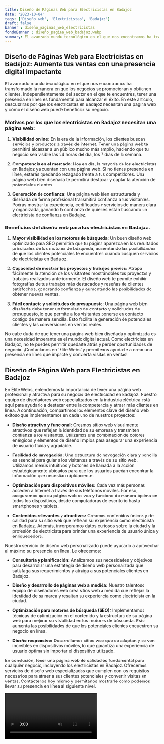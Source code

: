 ```yaml
---
title: Diseño de Páginas Web para Electricistas en Badajoz
date: '2023-10-04'
tags: ['Diseño web', 'Electricistas', 'Badajoz']
draft: false
banner : diseño_paginas_web_electricistas
fondoBanner : diseño_pagina_web_badajoz.webp
summary: El avanzado mundo tecnológico en el que nos encontramos ha transformado la manera en que los negocios se promocionan y obtienen clientes. Independientemente del sector en el que te encuentres, tener una presencia en línea es fundamental para alcanzar el éxito. En este artículo, descubrirás por qué los electricistas en Badajoz necesitan una página web y cómo el diseño web puede beneficiar su negocio.
---
```


## Diseño de Páginas Web para Electricistas en Badajoz: Aumenta tus ventas con una presencia digital impactante

El avanzado mundo tecnológico en el que nos encontramos ha transformado la manera en que los negocios se promocionan y obtienen clientes. Independientemente del sector en el que te encuentres, tener una presencia en línea es fundamental para alcanzar el éxito. En este artículo, descubrirás por qué los electricistas en Badajoz necesitan una página web y cómo el diseño web puede beneficiar su negocio.

### Motivos por los que los electricistas en Badajoz necesitan una página web:

1. **Visibilidad online**: En la era de la información, los clientes buscan servicios y productos a través de internet. Tener una página web te permitirá alcanzar a un público mucho más amplio, haciendo que tu negocio sea visible las 24 horas del día, los 7 días de la semana.

2. **Competencia en el mercado**: Hoy en día, la mayoría de los electricistas en Badajoz ya cuentan con una página web. Si no tienes presencia en línea, estarás quedando rezagado frente a tus competidores. Una página web bien diseñada te permitirá destacar y captar la atención de potenciales clientes.

3. **Generación de confianza**: Una página web bien estructurada y diseñada de forma profesional transmitirá confianza a tus visitantes. Podrás mostrar tu experiencia, certificados y servicios de manera clara y organizada, ganando la confianza de quienes están buscando un electricista de confianza en Badajoz.

### Beneficios del diseño web para los electricistas en Badajoz:

1. **Mayor visibilidad en los motores de búsqueda**: Un buen diseño web optimizado para SEO permitirá que tu página aparezca en los resultados principales de los motores de búsqueda, aumentando las posibilidades de que los clientes potenciales te encuentren cuando busquen servicios de electricistas en Badajoz.

2. **Capacidad de mostrar tus proyectos y trabajos previos**: Atrapa fácilmente la atención de los visitantes mostrándoles tus proyectos y trabajos realizados anteriormente. El diseño web te permite exhibir fotografías de tus trabajos más destacados y reseñas de clientes satisfechos, generando confianza y aumentando las posibilidades de obtener nuevas ventas.

3. **Fácil contacto y solicitudes de presupuesto**: Una página web bien diseñada debe tener un formulario de contacto y solicitudes de presupuesto, lo que permite a los visitantes ponerse en contacto contigo de manera sencilla. Esto facilita la generación de potenciales clientes y las conversiones en ventas reales.

No cabe duda de que tener una página web bien diseñada y optimizada es una necesidad imperante en el mundo digital actual. Como electricista en Badajoz, no te puedes permitir quedarte atrás y perder oportunidades de negocio. ¡Contáctanos en 'Élite Webs' y permítenos ayudarte a crear una presencia en línea que impacte y convierta visitas en ventas!

<GifSeo />

<Cta />

## Diseño de Página Web para Electricistas en Badajoz

En Élite Webs, entendemos la importancia de tener una página web profesional y atractiva para su negocio de electricidad en Badajoz. Nuestro equipo de diseñadores web especializados en la industria eléctrica está aquí para ayudarlo a destacar entre la competencia y atraer más clientes en línea. A continuación, compartimos los elementos clave del diseño web exitoso que implementamos en cada uno de nuestros proyectos:

- **Diseño atractivo y funcional:** Creamos sitios web visualmente atractivos que reflejan la identidad de su empresa y transmiten confianza a los visitantes. Utilizamos una combinación de colores enérgicos y elementos de diseño limpios para asegurar una experiencia de usuario fluida y agradable.

- **Facilidad de navegación:** Una estructura de navegación clara y sencilla es esencial para guiar a los visitantes a través de su sitio web. Utilizamos menús intuitivos y botones de llamada a la acción estratégicamente ubicados para que los usuarios puedan encontrar la información que necesitan rápidamente.

- **Optimización para dispositivos móviles:** Cada vez más personas acceden a Internet a través de sus teléfonos móviles. Por eso, aseguramos que su página web se vea y funcione de manera óptima en todos los dispositivos, desde computadoras de escritorio hasta smartphones y tablets.

- **Contenidos relevantes y atractivos:** Creamos contenidos únicos y de calidad para su sitio web que reflejan su experiencia como electricista en Badajoz. Además, incorporamos datos curiosos sobre la ciudad y la profesión de electricista para brindar una experiencia de usuario única y enriquecedora.

Nuestro servicio de diseño web personalizado puede ayudarlo a aprovechar al máximo su presencia en línea. Le ofrecemos:

- **Consultoría y planificación:** Analizamos sus necesidades y objetivos para desarrollar una estrategia de diseño web personalizada que satisfaga sus requerimientos y atraiga a sus potenciales clientes en Badajoz.

- **Diseño y desarrollo de páginas web a medida:** Nuestro talentoso equipo de diseñadores web crea sitios web a medida que reflejan la identidad de su marca y resaltan su experiencia como electricista en la ciudad.

- **Optimización para motores de búsqueda (SEO):** Implementamos técnicas de optimización en el contenido y la estructura de su página web para mejorar su visibilidad en los motores de búsqueda. Esto aumenta las posibilidades de que los potenciales clientes encuentren su negocio en línea.

- **Diseño responsive:** Desarrollamos sitios web que se adaptan y se ven increíbles en dispositivos móviles, lo que garantiza una experiencia de usuario óptima sin importar el dispositivo utilizado.

En conclusión, tener una página web de calidad es fundamental para cualquier negocio, incluyendo los electricistas en Badajoz. Ofrecemos servicios de diseño web especializados que cumplen con los requisitos necesarios para atraer a sus clientes potenciales y convertir visitas en ventas. Contáctenos hoy mismo y permítanos mostrarle cómo podemos llevar su presencia en línea al siguiente nivel.

<Video />

<CtaBot job='Electricistas' city='Badajoz'/>

<Gmaps query='Badajoz+españa+maps' />